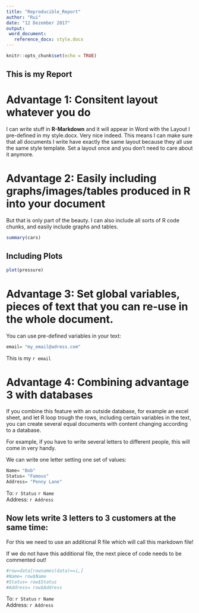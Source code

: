 ---
title: "Reproducible_Report"
author: "Rui"
date: "12 Dezember 2017"
output: 
 word_document:
   reference_docx: style.docx
---

```{r setup, include=FALSE}
knitr::opts_chunk$set(echo = TRUE)
```

## This is my Report

# Advantage 1: Consitent layout whatever you do
I can write stuff in **R-Markdown** and it will appear in Word with the Layout
I pre-defined in my style.docx. Very nice indeed. 
This means I can make sure that all documents I write have exactly the same layout because they all use the same style template. Set a layout once and you don't need to care about it anymore.

# Advantage 2: Easily including graphs/images/tables produced in R into your document
But that is only part of the beauty. I can also include all sorts of R code chunks, and easily include graphs and tables.

```{r cars}
summary(cars)
```

## Including Plots

```{r pressure, echo=FALSE}
plot(pressure)
```

# Advantage 3: Set global variables, pieces of text that you can re-use in the whole document.

You can use pre-defined variables in your text:

```{r}
email= "my_email@adress.com"
```

This is my `r email`

# Advantage 4: Combining advantage 3 with databases
If you combine this feature with an outside database, for example an excel sheet,
and let R loop trough the rows, including certain variables in the text, you can create several equal documents with content changing according to a database.

For example, if you have to write several letters to different people, this will
come in very handy. 

We can write one letter setting one set of values:

```{r}
Name= "Bob"
Status= "Famous"
Address= "Penny Lane"
```

To: `r Status` `r Name`           
Address: `r Address`

## Now lets write 3 letters to 3 customers at the same time:

For this we need to use an additional R file which will call this markdown file!

If we do not have this additional file, the next piece of code needs to be
commented out!


```{r}
#row=data[rownames(data)==i,]
#Name= row$Name
#Status= row$Status
#Address= row$Address
```

To: `r Status` `r Name`        
Address: `r Address`





